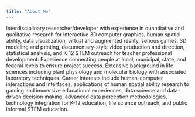 ```yaml
---
title: "About Me"
---
```

<div class="bg-img"></div>

Interdisciplinary researcher/developer with experience in quantitative and qualitative research for interactive 3D computer graphics, human spatial ability, data visualization, virtual and augmented reality, serious games, 3D modeling and printing, documentary-style video production and direction, statistical analysis, and K-12 STEM outreach for teacher professional development. Experience connecting people at local, municipal, state, and federal levels to ensure project success. Extensive background in life sciences including plant physiology and molecular biology with associated laboratory techniques. Career interests include human-computer interactions and interfaces, applications of human spatial ability research to gaming and immersive educational experiences, data science and data-driven decision making, advanced data perception methodologies, technology integration for K-12 education, life science outreach, and public informal STEM education.